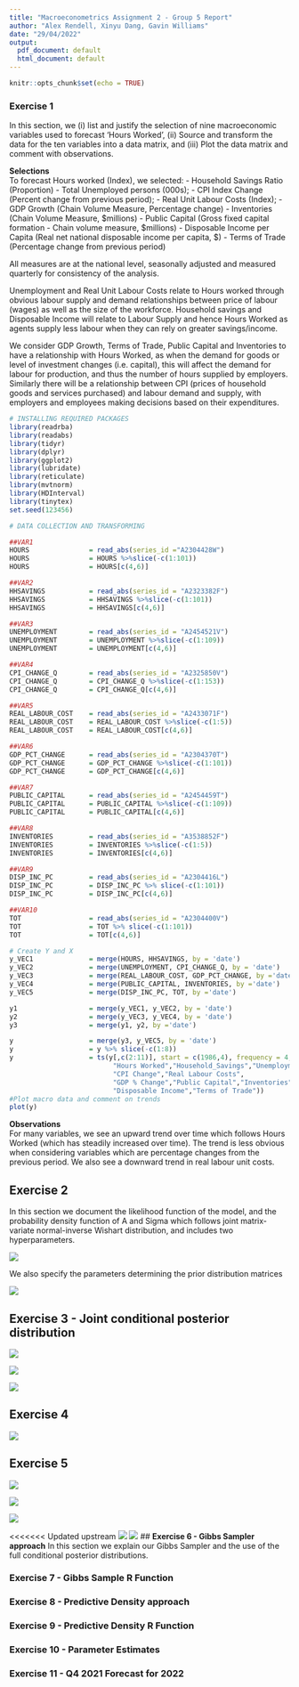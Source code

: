 ```yaml
---
title: "Macroeconometrics Assignment 2 - Group 5 Report"
author: "Alex Rendell, Xinyu Dang, Gavin Williams"
date: "29/04/2022"
output:
  pdf_document: default
  html_document: default
---
```


```r
knitr::opts_chunk$set(echo = TRUE)
```

### **Exercise 1** 

In this section, we (i) list and justify the selection of nine macroeconomic variables used to forecast 'Hours Worked', (ii) Source and transform the data for the ten variables into a data matrix, and (iii) Plot the data matrix and comment with observations.

**Selections**\
To forecast Hours worked (Index), we selected:
- Household Savings Ratio (Proportion)
- Total Unemployed persons (000s); 
- CPI Index Change (Percent change from previous period); 
- Real Unit Labour Costs (Index); 
- GDP Growth (Chain Volume Measure, Percentage change)
- Inventories (Chain Volume Measure, $millions)
- Public Capital (Gross fixed capital formation - Chain volume measure, $millions)
- Disposable Income per Capita (Real net national disposable income per capita, $)
- Terms of Trade (Percentage change from previous period)

All measures are at the national level, seasonally adjusted and measured quarterly for consistency of the analysis.

Unemployment and Real Unit Labour Costs relate to Hours worked through obvious labour supply and demand relationships between price of labour (wages) as well as the size of the workforce. Household savings and Disposable Income will relate to Labour Supply and hence Hours Worked as agents supply less labour when they can rely on greater savings/income.

We consider GDP Growth, Terms of Trade, Public Capital and Inventories to have a relationship with Hours Worked, as when the demand for goods or level of investment changes (i.e. capital), this will affect the demand for labour for production, and thus the number of hours supplied by employers. Similarly there will be a relationship between CPI (prices of household goods and services purchased) and labour demand and supply, with employers and employees making decisions based on their expenditures.


``` r
# INSTALLING REQUIRED PACKAGES
library(readrba)
library(readabs)
library(tidyr)
library(dplyr)
library(ggplot2)
library(lubridate)
library(reticulate)
library(mvtnorm)
library(HDInterval)
library(tinytex)
set.seed(123456)

# DATA COLLECTION AND TRANSFORMING

##VAR1
HOURS               = read_abs(series_id ="A2304428W")
HOURS               = HOURS %>%slice(-c(1:101))
HOURS               = HOURS[c(4,6)]

##VAR2
HHSAVINGS           = read_abs(series_id = "A2323382F")
HHSAVINGS           = HHSAVINGS %>%slice(-c(1:101))
HHSAVINGS           = HHSAVINGS[c(4,6)]

##VAR3
UNEMPLOYMENT        = read_abs(series_id = "A2454521V")
UNEMPLOYMENT        = UNEMPLOYMENT %>%slice(-c(1:109))
UNEMPLOYMENT        = UNEMPLOYMENT[c(4,6)]

##VAR4
CPI_CHANGE_Q        = read_abs(series_id = "A2325850V")
CPI_CHANGE_Q        = CPI_CHANGE_Q %>%slice(-c(1:153))
CPI_CHANGE_Q        = CPI_CHANGE_Q[c(4,6)]

##VAR5
REAL_LABOUR_COST    = read_abs(series_id = "A2433071F")
REAL_LABOUR_COST    = REAL_LABOUR_COST %>%slice(-c(1:5))
REAL_LABOUR_COST    = REAL_LABOUR_COST[c(4,6)]

##VAR6
GDP_PCT_CHANGE      = read_abs(series_id = "A2304370T")
GDP_PCT_CHANGE      = GDP_PCT_CHANGE %>%slice(-c(1:101))
GDP_PCT_CHANGE      = GDP_PCT_CHANGE[c(4,6)]

##VAR7
PUBLIC_CAPITAL      = read_abs(series_id = "A2454459T")
PUBLIC_CAPITAL      = PUBLIC_CAPITAL %>%slice(-c(1:109))
PUBLIC_CAPITAL      = PUBLIC_CAPITAL[c(4,6)]

##VAR8
INVENTORIES         = read_abs(series_id = "A3538852F")
INVENTORIES         = INVENTORIES %>%slice(-c(1:5))
INVENTORIES         = INVENTORIES[c(4,6)]

##VAR9
DISP_INC_PC         = read_abs(series_id = "A2304416L")
DISP_INC_PC         = DISP_INC_PC %>% slice(-c(1:101))
DISP_INC_PC         = DISP_INC_PC[c(4,6)]

##VAR10
TOT                 = read_abs(series_id = "A2304400V")
TOT                 = TOT %>% slice(-c(1:101))
TOT                 = TOT[c(4,6)]

# Create Y and X
y_VEC1              = merge(HOURS, HHSAVINGS, by = 'date')
y_VEC2              = merge(UNEMPLOYMENT, CPI_CHANGE_Q, by = 'date')
y_VEC3              = merge(REAL_LABOUR_COST, GDP_PCT_CHANGE, by ='date')
y_VEC4              = merge(PUBLIC_CAPITAL, INVENTORIES, by ='date')
y_VEC5              = merge(DISP_INC_PC, TOT, by ='date')

y1                  = merge(y_VEC1, y_VEC2, by = 'date')
y2                  = merge(y_VEC3, y_VEC4, by = 'date')
y3                  = merge(y1, y2, by ='date')

y                   = merge(y3, y_VEC5, by = 'date') 
y                   = y %>% slice(-c(1:8))
y                   = ts(y[,c(2:11)], start = c(1986,4), frequency = 4, names=c(
                          "Hours Worked","Household_Savings","Unemployment",
                          "CPI Change","Real Labour Costs",
                          "GDP % Change","Public Capital","Inventories",
                          "Disposable Income","Terms of Trade"))
#Plot macro data and comment on trends
plot(y)

```
**Observations**\
For many variables, we see an upward trend over time which follows Hours Worked (which has steadily increased over time). The trend is less obvious when considering variables which are percentage changes from the previous period. We also see a downward trend in real labour unit costs.


\newpage

## **Exercise 2**

In this section we document the likelihood function of the model, and the probability density function of A and Sigma which follows joint matrix-variate normal-inverse Wishart distribution, and includes two hyperparameters.

![](Exercise2.png)

We also specify the parameters determining the prior distribution matrices

![](Exercise2-2.png)

\newpage

## **Exercise 3 - Joint conditional posterior distribution**

![](Exercise3-1.png)

![](Exercise3-2.png)

![](Exercise3-3.png)

\newpage

## **Exercise 4**

![](Exercise4.png)

\newpage

## **Exercise 5**

![](Exercise5-1.png) 

![](Exercise5-2.png) 

![](Exercise5-3.png) 

<<<<<<< Updated upstream
![](Exercise5-4.png) 
![](Exercise5-5.png)
\newpage
## **Exercise 6 - Gibbs Sampler approach**
In this section we explain our Gibbs Sampler and the use of the full conditional posterior distributions.


\newpage
### **Exercise 7 - Gibbs Sample R Function**


\newpage
### **Exercise 8 - Predictive Density approach **


\newpage
### **Exercise 9 - Predictive Density R Function**

\newpage

### **Exercise 10 - Parameter Estimates**

\newpage
### **Exercise 11 - Q4 2021 Forecast for 2022**
